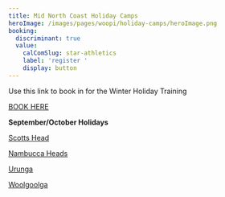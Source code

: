 ```yaml
---
title: Mid North Coast Holiday Camps
heroImage: /images/pages/woopi/holiday-camps/heroImage.png
booking:
  discriminant: true
  value:
    calComSlug: star-athletics
    label: 'register '
    display: button
---
```

Use this link to book in for the Winter Holiday Training

[BOOK HERE](https://docs.google.com/forms/d/e/1FAIpQLSe9WOm8d9yhdC0JT5b2ykICD7PXWHMXmjPqgArymrE6WvLh7g/viewform?usp=header)

**September/October Holidays**

[Scotts Head](https://cal.com/star-athletics/scotts-head-holiday-clinic?month=2025-10)

[Nambucca Heads](https://cal.com/star-athletics/nambucca-holiday-clinic?month=2025-10)

[Urunga](https://cal.com/star-athletics/urunga-holiday-clinic?month=2025-10)

[Woolgoolga](https://cal.com/star-athletics/woolgoolga-holiday-clinic?month=2025-09)
